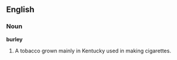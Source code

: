 ==English==

===Noun===

'''burley'''

#A tobacco grown mainly in Kentucky used in making cigarettes.